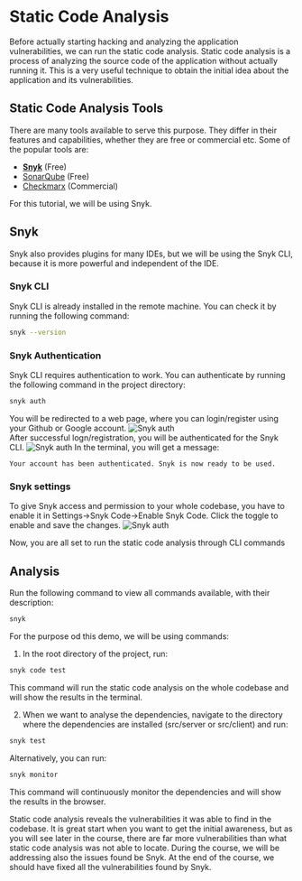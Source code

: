 
# Static Code Analysis

Before actually starting hacking and analyzing the application vulnerabilities, we can run the static code analysis.
Static code analysis is a process of analyzing the source code of the application without actually running it.
This is a very useful technique to obtain the initial idea about the application and its vulnerabilities.

## Static Code Analysis Tools
There are many tools available to serve this purpose. They differ in their features and capabilities,
whether they are free or commercial etc. Some of the popular tools are:
* [**Snyk**](https://snyk.io/) (Free)
* [SonarQube](https://docs.sonarqube.org/latest/) (Free)
* [Checkmarx](https://checkmarx.com/) (Commercial)

<Callout type="info" emoji="ℹ️">
    For this tutorial, we will be using Snyk.
</Callout>

## Snyk
Snyk also provides plugins for many IDEs, but we will be using the Snyk CLI, because it is more powerful and independent of the IDE.

### Snyk CLI
Snyk CLI is already installed in the remote machine. You can check it by running the following command:
```bash
snyk --version
```

### Snyk Authentication
Snyk CLI requires authentication to work. You can authenticate by running the following command in the project directory:
```bash
snyk auth
```
You will be redirected to a web page, where you can login/register using your Github or Google account.
<Image src="/snyk_auth.png" alt="Snyk auth" width={1000} height={300}/>
<br/>
After successful logn/registration, you will be authenticated for the Snyk CLI.
<Image src="/snyk_cli_auth.png" alt="Snyk auth" width={1000} height={300}/>
In the terminal, you will get a message:
```code
Your account has been authenticated. Snyk is now ready to be used.
```

### Snyk settings
To give Snyk access and permission to your whole codebase, you have to enable it in Settings->Snyk Code->Enable Snyk Code.
Click the toggle to enable and save the changes.
<Image src="/snyk_code.png" alt="Snyk auth" width={1000} height={300}/>

<Callout emoji="💡">
    Now, you are all set to run the static code analysis through CLI commands
</Callout>

## Analysis
Run the following command to view all commands available, with their description:
```bash
snyk
```
For the purpose od this demo, we will be using commands:
1. In the root directory of the project, run:
```bash
snyk code test
```
This command will run the static code analysis on the whole codebase and will show the results in the terminal.

2. When we want to analyse the dependencies, navigate to the directory where the dependencies are installed (src/server or src/client) and run:
```bash
snyk test
```
Alternatively, you can run:
```bash
snyk monitor
```
This command will continuously monitor the dependencies and will show the results in the browser.

<Callout type="info" emoji="ℹ️">
    Static code analysis reveals the vulnerabilities it was able to find in the codebase. It is great start when you want to get the initial awareness, but as you will see later in the course, there are far more vulnerabilities than what static code analysis was not able to locate.
    During the course, we will be addressing also the issues found be Snyk. At the end of the course, we should have fixed all the vulnerabilities found by Snyk.
</Callout>
